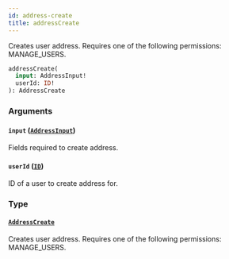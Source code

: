 ```yaml
---
id: address-create
title: addressCreate
---
```


Creates user address. Requires one of the following permissions: MANAGE_USERS.

```graphql
addressCreate(
  input: AddressInput!
  userId: ID!
): AddressCreate
```

### Arguments

#### `input` ([`AddressInput`](../../../developer/api-reference/inputs/address-input))

Fields required to create address.

#### `userId` ([`ID`](../../../developer/api-reference/scalars/id))

ID of a user to create address for.

### Type

#### [`AddressCreate`](../../../developer/api-reference/objects/address-create)

Creates user address. Requires one of the following permissions: MANAGE_USERS.
